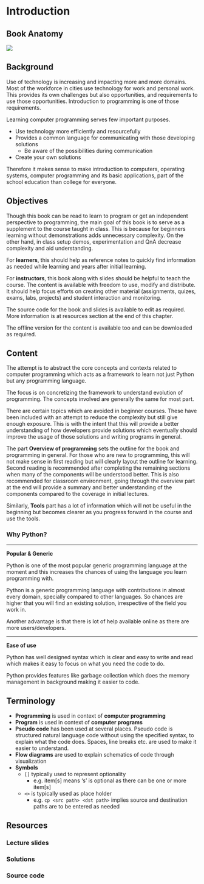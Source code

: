 # Introduction {.unnumbered}

## Book Anatomy

![](../../../resources/images/book-anatomy.png)

## Background

Use of technology is increasing and impacting more and more domains. Most of the workforce in cities use technology for work and personal work. This provides its own challenges but also opportunities, and requirements to use those opportunities. Introduction to programming is one of those requirements.

Learning computer programming serves few important purposes.

- Use technology more efficiently and resourcefully
- Provides a common language for communicating with those developing solutions
    - Be aware of the possibilities during communication
- Create your own solutions

Therefore it makes sense to make introduction to computers, operating systems, computer programming and its basic applications, part of the school education than college for everyone.

## Objectives

Though this book can be read to learn to program or get an independent perspective to programming, the main goal of this book is to serve as a supplement to the course taught in class. This is because for beginners learning without demonstrations adds unnecessary complexity. On the other hand, in class setup demos, experimentation and QnA decrease complexity and aid understanding.

For **learners**, this should help as reference notes to quickly find information as needed while learning and years after initial learning.

For **instructors**, this book along with slides should be helpful to teach the course. The content is available with freedom to use, modify and distribute. It should help focus efforts on creating other material (assignments, quizes, exams, labs, projects) and student interaction and monitoring.

The source code for the book and slides is available to edit as required. More information is at resources section at the end of this chapter.

The offline version for the content is available too and can be downloaded as required.

## Content

The attempt is to abstract the core concepts and contexts related to computer programming which acts as a framework to learn not just Python but any programming language.

The focus is on concretizing the framework to understand evolution of programming. The concepts involved are generally the same for most part.

There are certain topics which are avoided in beginner courses. These have been included with an attempt to reduce the complexity but still give enough exposure. This is with the intent that this will provide a better understanding of how developers provide solutions which eventually should improve the usage of those solutions and writing programs in general.

The part **Overview of programming** sets the outline for the book and programming in general. For those who are new to programming, this will not make sense in first reading but will clearly layout the outline for learning. Second reading is recommended after completing the remaining sections when many of the components will be understood better. This is also recommended for classroom environment, going through the overview part at the end will provide a summary and better understanding of the components compared to the coverage in initial lectures.

Similarly, **Tools** part has a lot of information which will not be useful in the beginning but becomes clearer as you progress forward in the course and use the tools.

### Why Python?

---

**Popular & Generic**

Python is one of the most popular generic programming language at the moment and this increases the chances of using the language you learn programming with.

Python is a generic programming language with contributions in almost every domain, specially compared to other languages. So chances are higher that you will find an existing solution, irrespective of the field you work in.

Another advantage is that there is lot of help available online as there are more users/developers.

---

**Ease of use**

Python has well designed syntax which is clear and easy to write and read which makes it easy to focus on what you need the code to do.

Python provides features like garbage collection which does the memory management in background making it easier to code.

## Terminology

- **Programming** is used in context of **computer programming**
- **Program** is used in context of **computer programs**
- **Pseudo code** has been used at several places. Pseudo code is structured natural language code without using the specified syntax, to explain what the code does. Spaces, line breaks etc. are used to make it easier to understand.
- **Flow diagrams** are used to explain schematics of code through visualization
- **Symbols**
    - `[]` typically used to represent optionality
        - e.g. item[s] means 's' is optional as there can be one or more item[s]
    - `<>` is typically used as place holder
        - e.g. `cp <src path> <dst path>` implies source and destination paths are to be entered as needed

## Resources {#sec-resources}

### Lecture slides
### Solutions
### Source code